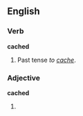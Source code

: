 ==English==
===Verb===
'''cached'''
#Past tense ''to [[cache]]''.

===Adjective===
'''cached'''
#{{stub}}

{{rfc}}